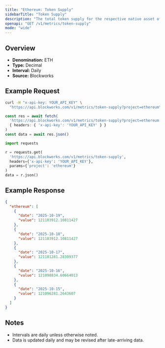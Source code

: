 ```yaml
---
title: "Ethereum: Token Supply"
sidebarTitle: "Token Supply"
description: "The total token supply for the respective native asset of that chain. Inclusive of all locked tokens."
openapi: "GET /v1/metrics/token-supply"
mode: "wide"
---
```


## Overview

- **Denomination:** ETH
- **Type:** Decimal
- **Interval:** Daily
- **Source:** Blockworks

## Example Request

<CodeGroup>

```bash cURL
curl -H "x-api-key: YOUR_API_KEY" \
  "https://api.blockworks.com/v1/metrics/token-supply?project=ethereum"
```

```typescript TypeScript
const res = await fetch(
  'https://api.blockworks.com/v1/metrics/token-supply?project=ethereum',
  { headers: { 'x-api-key': 'YOUR_API_KEY' } }
)
const data = await res.json()
```

```python Python
import requests

r = requests.get(
  'https://api.blockworks.com/v1/metrics/token-supply',
  headers={'x-api-key': 'YOUR_API_KEY'},
  params={'project': 'ethereum'}
)
data = r.json()
```

</CodeGroup>

## Example Response

```json
{
  "ethereum": [
    {
      "date": "2025-10-19",
      "value": 121103912.10811427
    },
    {
      "date": "2025-10-18",
      "value": 121103912.10811427
    },
    {
      "date": "2025-10-17",
      "value": 121101281.28309377
    },
    {
      "date": "2025-10-16",
      "value": 121098834.60664013
    },
    {
      "date": "2025-10-15",
      "value": 121096281.2643607
    }
  ]
}
```

## Notes
- Intervals are daily unless otherwise noted.
- Data is updated daily and may be revised after late-arriving data.